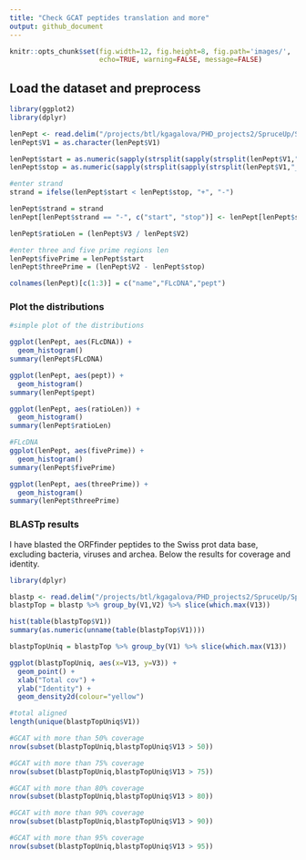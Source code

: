 ```yaml
---
title: "Check GCAT peptides translation and more"
output: github_document
---
```


```r
knitr::opts_chunk$set(fig.width=12, fig.height=8, fig.path='images/',
                      echo=TRUE, warning=FALSE, message=FALSE)
```

## Load the dataset and preprocess

```r
library(ggplot2)
library(dplyr)

lenPept <- read.delim("/projects/btl/kgagalova/PHD_projects2/SpruceUp/SpruceResourcesComp/data/GCATpeptidesORF/AllPeptidesGCAT.len", header=FALSE)
lenPept$V1 = as.character(lenPept$V1)

lenPept$start = as.numeric(sapply(strsplit(sapply(strsplit(lenPept$V1,"_"), "[[", 2),":"),"[[",2))
lenPept$stop = as.numeric(sapply(strsplit(sapply(strsplit(lenPept$V1,"_"), "[[", 2),":"),"[[",3))

#enter strand
strand = ifelse(lenPept$start < lenPept$stop, "+", "-")

lenPept$strand = strand
lenPept[lenPept$strand == "-", c("start", "stop")] <- lenPept[lenPept$strand == "-", c("stop", "start")]

lenPept$ratioLen = (lenPept$V3 / lenPept$V2)

#enter three and five prime regions len
lenPept$fivePrime = lenPept$start
lenPept$threePrime = (lenPept$V2 - lenPept$stop)

colnames(lenPept)[c(1:3)] = c("name","FLcDNA","pept")
```

### Plot the distributions

```r
#simple plot of the distributions

ggplot(lenPept, aes(FLcDNA)) +
  geom_histogram()
summary(lenPept$FLcDNA)

ggplot(lenPept, aes(pept)) +
  geom_histogram()
summary(lenPept$pept)

ggplot(lenPept, aes(ratioLen)) +
  geom_histogram()
summary(lenPept$ratioLen)

#FLcDNA 
ggplot(lenPept, aes(fivePrime)) +
  geom_histogram()
summary(lenPept$fivePrime)

ggplot(lenPept, aes(threePrime)) +
  geom_histogram()
summary(lenPept$threePrime)
```

### BLASTp results

I have blasted the ORFfinder peptides to the Swiss prot data base, excluding bacteria, viruses and archea. Below the results for coverage and identity. 

```r
library(dplyr)

blastp <- read.delim("/projects/btl/kgagalova/PHD_projects2/SpruceUp/SpruceResourcesComp/data/GCATpeptidesORF/gcat_complete.allvsall.tsv", header=FALSE)
blastpTop = blastp %>% group_by(V1,V2) %>% slice(which.max(V13))

hist(table(blastpTop$V1))
summary(as.numeric(unname(table(blastpTop$V1))))
```
```r
blastpTopUniq = blastpTop %>% group_by(V1) %>% slice(which.max(V13))

ggplot(blastpTopUniq, aes(x=V13, y=V3)) +
  geom_point() + 
  xlab("Total cov") +
  ylab("Identity") +
  geom_density2d(colour="yellow")
```
```r
#total aligned
length(unique(blastpTopUniq$V1))

#GCAT with more than 50% coverage
nrow(subset(blastpTopUniq,blastpTopUniq$V13 > 50))

#GCAT with more than 75% coverage
nrow(subset(blastpTopUniq,blastpTopUniq$V13 > 75))

#GCAT with more than 80% coverage
nrow(subset(blastpTopUniq,blastpTopUniq$V13 > 80))

#GCAT with more than 90% coverage
nrow(subset(blastpTopUniq,blastpTopUniq$V13 > 90))

#GCAT with more than 95% coverage
nrow(subset(blastpTopUniq,blastpTopUniq$V13 > 95))
```

